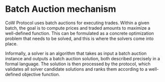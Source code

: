 # Batch Auction mechanism

CoW Protocol uses batch auctions for executing trades.
Within a given batch, the goal is to compute prices and traded amounts to maximize a well-defined function.
This can be formulated as a concrete optimization problem that needs to be solved, and this is where the solvers come into place.

Informally, a solver is an algorithm that takes as input a batch auction instance and outputs a batch auction solution, both described precisely in a formal language.
The solution is then processed by the protocol, which validates all solver candidate solutions and ranks them according to a well-defined objective function.